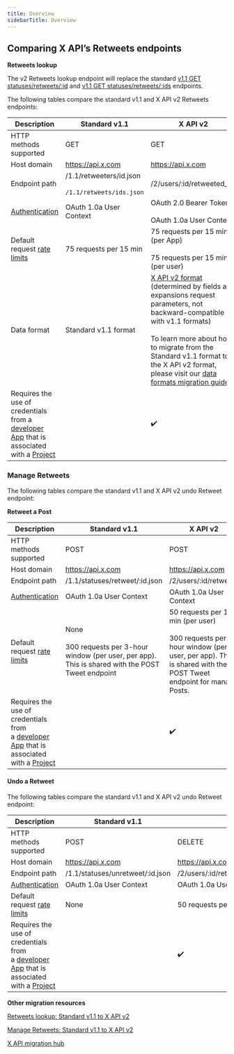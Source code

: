 ---
title: Overview
sidebarTitle: Overview
---

## Comparing X API’s Retweets endpoints

**Retweets lookup**

The v2 Retweets lookup endpoint will replace the standard [v1.1 GET statuses/retweets/:id](https://developer.twitter.com/en/docs/twitter-api/v1/tweets/post-and-engage/api-reference/get-statuses-retweets-id) and [v1.1 GET statuses/retweets/:ids](https://developer.twitter.com/en/docs/twitter-api/v1/tweets/post-and-engage/api-reference/get-statuses-retweeters-ids) endpoints.

The following tables compare the standard v1.1 and X API v2 Retweets endpoints:

| Description | Standard v1.1 | X API v2 |
| --- | --- | --- |
| HTTP methods supported | GET | GET |
| Host domain | https://api.x.com | https://api.x.com |
| Endpoint path | /1.1/retweeters/id.json<br/><br/>`/1.1/retweets/ids.json` | /2/users/:id/retweeted_by |
| [Authentication](/resources/fundamentals/authentication) | OAuth 1.0a User Context | OAuth 2.0 Bearer Token<br/><br/>OAuth 1.0a User Context |
| Default request [rate limits](/resources/fundamentals/rate-limits) | 75 requests per 15 min | 75 requests per 15 min (per App)<br/><br/>75 requests per 15 min (per user) |
| Data format | Standard v1.1 format | [X API v2 format](/x-api/fundamentals/data-dictionary) (determined by fields and expansions request parameters, not backward-compatible with v1.1 formats)<br/><br/>To learn more about how to migrate from the Standard v1.1 format to the X API v2 format, please visit our [data formats migration guide](/x-api/migrate/data-format-migration). |
| Requires the use of credentials from a [developer App](/resources/fundamentals/developer-apps) that is associated with a [Project](/resources/fundamentals/projects) |     | ✔️  |

### Manage Retweets

The following tables compare the standard v1.1 and X API v2 undo Retweet endpoint:

**Retweet a Post**

| Description | Standard v1.1 | X API v2 |
| --- | --- | --- |
| HTTP methods supported | POST | POST |
| Host domain | https://api.x.com | https://api.x.com |
| Endpoint path | /1.1/statuses/retweet/:id.json | /2/users/:id/retweets |
| [Authentication](/resources/fundamentals/authentication) | OAuth 1.0a User Context | OAuth 1.0a User Context |
| Default request [rate limits](/resources/fundamentals/rate-limits) | None<br/><br/>300 requests per 3-hour window (per user, per app). This is shared with the POST Tweet endpoint | 50 requests per 15 min (per user)<br/><br/>300 requests per 3-hour window (per user, per app). This is shared with the POST Tweet endpoint for manage Posts. |
| Requires the use of credentials from a [developer App](/resources/fundamentals/developer-apps) that is associated with a [Project](/resources/fundamentals/projects) |     | ✔️  |

#### Undo a Retweet

The following tables compare the standard v1.1 and X API v2 undo Retweet endpoint:

| Description | Standard v1.1 | X API v2 |
| --- | --- | --- |
| HTTP methods supported | POST | DELETE |
| Host domain | https://api.x.com | https://api.x.com |
| Endpoint path | /1.1/statuses/unretweet/:id.json | /2/users/:id/retweets/:source\_tweet\_id |
| [Authentication](/resources/fundamentals/authentication) | OAuth 1.0a User Context | OAuth 1.0a User Context |
| Default request [rate limits](/resources/fundamentals/rate-limits) | None | 50 requests per 15 min (per user) |
| Requires the use of credentials from a [developer App](/resources/fundamentals/developer-apps) that is associated with a [Project](/resources/fundamentals/projects) |     | ✔️  |

**Other migration resources**

[Retweets lookup: Standard v1.1 to X API v2](/x-api/posts/retweets#retweets-lookup-standard-v1-1-compared-to-x-api-v2 "Retweets lookup: Standard v1.1 to X API v2")

[Manage Retweets: Standard v1.1 to X API v2](/x-api/posts/retweets#manage-retweets-standard-v1-1-compared-to-x-api-v2)

[X API migration hub](/x-api/migrate/overview)

